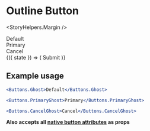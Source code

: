 
<Meta title="Components|Buttons|Ghost" />

# Outline Button

<StoryHelpers.Margin />

<Story name="Ghost">
  <div style={{ backgroundColor: Color.black500, padding: "6em" }}>
    <div className="mb-2">
      <Buttons.Ghost>Default</Buttons.Ghost>
    </div>
    <div className="mb-2">
      <Buttons.PrimaryGhost>Primary</Buttons.PrimaryGhost>
    </div>
    <div className="mb-2">
      <Buttons.CancelGhost>Cancel</Buttons.CancelGhost>
    </div>
    <StoryHelpers.StateCtrl label="success">
      {({ state }) => (
        <Buttons.PrimaryGhost success={state} style={{ width: "5rem" }}>
          Submit
        </Buttons.PrimaryGhost>
      )}
    </StoryHelpers.StateCtrl>
  </div>
</Story>

## Example usage

```jsx
<Buttons.Ghost>Default</Buttons.Ghost>

<Buttons.PrimaryGhost>Primary</Buttons.PrimaryGhost>

<Buttons.CancelGhost>Cancel</Buttons.CancelGhost>
```

<Props of={Buttons.Base} />

**Also accepts all [native button attributes](https://developer.mozilla.org/en-US/docs/Web/HTML/Element/button#Attributes) as props**
